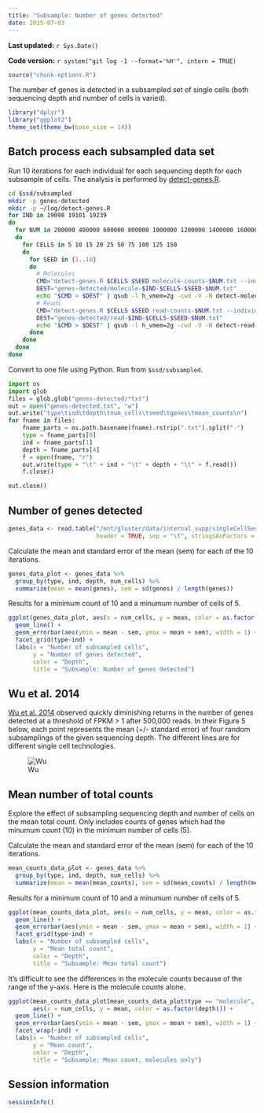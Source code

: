 ```yaml
---
title: "Subsample: Number of genes detected"
date: 2015-07-03
---
```


**Last updated:** `r Sys.Date()`

**Code version:** `r system("git log -1 --format='%H'", intern = TRUE)`

```r
source("chunk-options.R")
```

The number of genes is detected in a subsampled set of single cells (both sequencing depth and number of cells is varied).

```r
library("dplyr")
library("ggplot2")
theme_set(theme_bw(base_size = 14))
```

## Batch process each subsampled data set

Run 10 iterations for each individual for each sequencing depth for each subsample of cells.
The analysis is performed by [detect-genes.R](https://github.com/jdblischak/singleCellSeq/blob/master/code/detect-genes.R).

```bash
cd $ssd/subsampled
mkdir -p genes-detected
mkdir -p ~/log/detect-genes.R
for IND in 19098 19101 19239
do
  for NUM in 200000 400000 600000 800000 1000000 1200000 1400000 1600000 1800000 2000000 2400000 2800000 3200000 3600000 4000000
  do
    for CELLS in 5 10 15 20 25 50 75 100 125 150
    do
      for SEED in {1..10}
      do
        # Molecules
        CMD="detect-genes.R $CELLS $SEED molecule-counts-$NUM.txt --individual=$IND --min_count=10 --min_cells=5"
        DEST="genes-detected/molecule-$IND-$CELLS-$SEED-$NUM.txt"
        echo "$CMD > $DEST" | qsub -l h_vmem=2g -cwd -V -N detect-molecule-$IND-$CELLS-$SEED-$NUM -j y -o ~/log/detect-genes.R -l 'hostname=!bigmem01'
        # Reads
        CMD="detect-genes.R $CELLS $SEED read-counts-$NUM.txt --individual=$IND --min_count=10 --min_cells=5"
        DEST="genes-detected/read-$IND-$CELLS-$SEED-$NUM.txt"
        echo "$CMD > $DEST" | qsub -l h_vmem=2g -cwd -V -N detect-read-$IND-$CELLS-$SEED-$NUM -j y -o ~/log/detect-genes.R -l 'hostname=!bigmem01'
      done
    done
  done
done
```

Convert to one file using Python.
Run from `$ssd/subsampled`.

```python
import os
import glob
files = glob.glob("genes-detected/*txt")
out = open("genes-detected.txt", "w")
out.write("type\tind\tdepth\tnum_cells\tseed\tgenes\tmean_counts\n")
for fname in files:
    fname_parts = os.path.basename(fname).rstrip(".txt").split("-")
    type = fname_parts[0]
    ind = fname_parts[1]
    depth = fname_parts[4]
    f = open(fname, "r")
    out.write(type + "\t" + ind + "\t" + depth + "\t" + f.read())
    f.close()

out.close()
```

## Number of genes detected

```r
genes_data <- read.table("/mnt/gluster/data/internal_supp/singleCellSeq/subsampled/genes-detected.txt",
                         header = TRUE, sep = "\t", stringsAsFactors = FALSE)
```

Calculate the mean and standard error of the mean (sem) for each of the 10 iterations.

```r
genes_data_plot <- genes_data %>%
  group_by(type, ind, depth, num_cells) %>%
  summarize(mean = mean(genes), sem = sd(genes) / length(genes))
```

Results for a minimum count of 10 and a minumum number of cells of 5.

```r
ggplot(genes_data_plot, aes(x = num_cells, y = mean, color = as.factor(depth))) +
  geom_line() +
  geom_errorbar(aes(ymin = mean - sem, ymax = mean + sem), width = 1) +
  facet_grid(type~ind) +
  labs(x = "Number of subsampled cells",
       y = "Number of genes detected",
       color = "Depth",
       title = "Subsample: Number of genes detected")
```

## Wu et al. 2014

[Wu et al. 2014][Wu2014] observed quickly diminishing returns in the number of genes detected at a threshold of FPKM > 1 after 500,000 reads.
In their Figure 5 below, each point represents the mean (+/- standard error) of four random subsamplings of the given sequencing depth.
The different lines are for different single cell technologies.

![Wu](http://www.ncbi.nlm.nih.gov/pmc/articles/PMC4022966/bin/nihms570678f5.jpg)

[Wu2014]: http://www.ncbi.nlm.nih.gov/pmc/articles/PMC4022966

## Mean number of total counts

Explore the effect of subsampling sequencing depth and number of cells on the mean total count.
Only includes counts of genes which had the minumum count (10) in the minimum number of cells (5).

Calculate the mean and standard error of the mean (sem) for each of the 10 iterations.

```r
mean_counts_data_plot <- genes_data %>%
  group_by(type, ind, depth, num_cells) %>%
  summarize(mean = mean(mean_counts), sem = sd(mean_counts) / length(mean_counts))
```

Results for a minimum count of 10 and a minumum number of cells of 5.

```r
ggplot(mean_counts_data_plot, aes(x = num_cells, y = mean, color = as.factor(depth))) +
  geom_line() +
  geom_errorbar(aes(ymin = mean - sem, ymax = mean + sem), width = 1) +
  facet_grid(type~ind) +
  labs(x = "Number of subsampled cells",
       y = "Mean total count",
       color = "Depth",
       title = "Subsample: Mean total count")
```

It's difficult to see the differences in the molecule counts because of the range of the y-axis.
Here is the molecule counts alone.

```r
ggplot(mean_counts_data_plot[mean_counts_data_plot$type == "molecule", ],
       aes(x = num_cells, y = mean, color = as.factor(depth))) +
  geom_line() +
  geom_errorbar(aes(ymin = mean - sem, ymax = mean + sem), width = 1) +
  facet_wrap(~ind) +
  labs(x = "Number of subsampled cells",
       y = "Mean count",
       color = "Depth",
       title = "Subsample: Mean count, molecules only")
```

## Session information

```r
sessionInfo()
```
